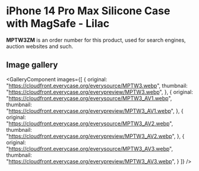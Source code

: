 
# iPhone 14 Pro Max Silicone Case with MagSafe - Lilac

<Callout type='info' emoji='👉🏻'>**MPTW3ZM** is an order number for this product, used for search engines, auction websites and such.</Callout>

## Image gallery

<GalleryComponent
    images={[
      {
        original: "https://cloudfront.everycase.org/everysource/MPTW3.webp",
        thumbnail: "https://cloudfront.everycase.org/everypreview/MPTW3.webp",
      },
      {
        original: "https://cloudfront.everycase.org/everysource/MPTW3_AV1.webp",
        thumbnail: "https://cloudfront.everycase.org/everypreview/MPTW3_AV1.webp",
      },
      {
        original: "https://cloudfront.everycase.org/everysource/MPTW3_AV2.webp",
        thumbnail: "https://cloudfront.everycase.org/everypreview/MPTW3_AV2.webp",
      },
      {
        original: "https://cloudfront.everycase.org/everysource/MPTW3_AV3.webp",
        thumbnail: "https://cloudfront.everycase.org/everypreview/MPTW3_AV3.webp",
      }
    ]}
  />
